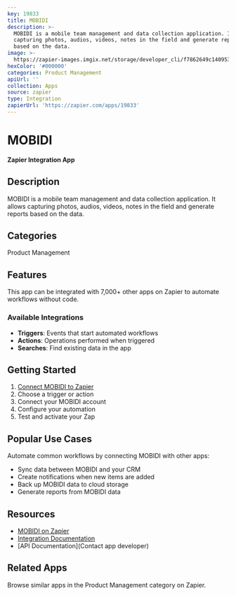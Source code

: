 ```yaml
---
key: 19833
title: MOBIDI
description: >-
  MOBIDI is a mobile team management and data collection application. It allows
  capturing photos, audios, videos, notes in the field and generate reports
  based on the data.
image: >-
  https://zapier-images.imgix.net/storage/developer_cli/f7862649c14095380726b770c0167ea0_2.png?auto=format%2Ccompress&ixlib=python-3.0.0&q=50
hexColor: '#000000'
categories: Product Management
apiUrl: ''
collection: Apps
source: zapier
type: Integration
zapierUrl: 'https://zapier.com/apps/19833'
---
```

# MOBIDI

**Zapier Integration App**

## Description

MOBIDI is a mobile team management and data collection application. It allows capturing photos, audios, videos, notes in the field and generate reports based on the data.

## Categories

Product Management

## Features

This app can be integrated with 7,000+ other apps on Zapier to automate workflows without code.

### Available Integrations

- **Triggers**: Events that start automated workflows
- **Actions**: Operations performed when triggered
- **Searches**: Find existing data in the app

## Getting Started

1. [Connect MOBIDI to Zapier](https://zapier.com/apps/19833)
2. Choose a trigger or action
3. Connect your MOBIDI account
4. Configure your automation
5. Test and activate your Zap

## Popular Use Cases

Automate common workflows by connecting MOBIDI with other apps:

- Sync data between MOBIDI and your CRM
- Create notifications when new items are added
- Back up MOBIDI data to cloud storage
- Generate reports from MOBIDI data

## Resources

- [MOBIDI on Zapier](https://zapier.com/apps/19833)
- [Integration Documentation](https://zapier.com/apps/19833/integrations)
- [API Documentation](Contact app developer)

## Related Apps

Browse similar apps in the Product Management category on Zapier.
